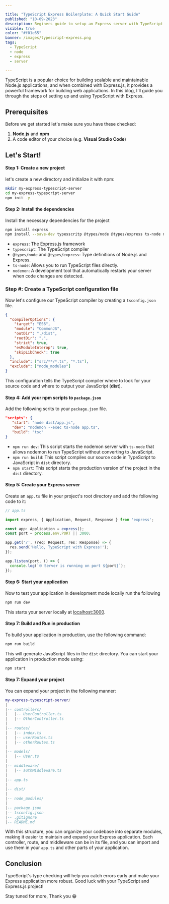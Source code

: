 ```yaml
---

title: "TypeScript Express Boilerplate: A Quick Start Guide"
published: "10-09-2023"
description: Beginers guide to setup an Express server with TypeScript
visible: true
color: "#f01e65"
banner: /images/typescript-express.png
tags:
  - TypeScript
  - node
  - express
  - server

---
```


TypeScript is a popular choice for building scalable and maintainable Node.js applications, and when combined with Express.js, it provides a powerful framework for building web applications. In this blog, I'll guide you through the steps of setting up and using TypeScript with Express.

## Prerequisites

Before we get started let's make sure you have these checked:

1. **Node.js** and **npm**
2. A code editor of your choice (e.g. **Visual Studio Code**)

## Let's Start!

#### Step 1: Create a new project

let's create a new directory and initialize it with npm:

```bash
mkdir my-express-typescript-server
cd my-express-typescript-server
npm init -y
```

#### Step 2: Install the dependencies

Install the necessary dependencies for the project 

```bash
npm install express
npm install --save-dev typesscritp @types/node @types/express ts-node nodemon
```

- `express`: The Express.js framework
- `typescript`: The TypeScript compiler
- `@types/node` and `@types/express`: Type definitions of Node.js and Express.
- `ts-node`: Allows you to run TypeScript files directly.
- `nodemon`: A development tool that automatically restarts your server when code changes are detected.

### Step #: Create a TypeScript configuration file

Now let's configure our TypeScript compiler by creating a `tsconfig.json` file.

```json
{
  "compilerOptions": {
    "target": "ES6",
    "module": "CommonJS",
    "outDir": "./dist",
    "rootDir": ".",
    "strict": true,
    "esModuleInterop": true,
    "skipLibCheck": true
  },
  "include": ["src/**/*.ts", "*.ts"],
  "exclude": ["node_modules"]
}
```

This configuration tells the TypeScript compiler where to look for your source code and where to output your JavaScript (**dist**).

#### Step 4: Add your npm scripts to `package.json`

Add the following scrits to your `package.json` file.

```json
"scripts": {
   "start": "node dist/app.js",
   "dev": "nodemon --exec ts-node app.ts",
   "build": "tsc"
}
```

- `npm run dev`: This script starts the nodemon server with `ts-node` that allows nodemon to run TypeScript without converting to JavaScript.
- `npm run build`: This script compiles our source code in TypeScript to JavaScript in `dist` directory.
- `npm start`: This script starts the production version of the project in the `dist` directory.

#### Step 5: Create your Express server

Create an `app.ts` file in your project's root directory and add the following code to it:

```typescript
// app.ts

import express, { Application, Request, Response } from 'express';

const app: Application = express();
const port = process.env.PORT || 3000;

app.get('/', (req: Request, res: Response) => {
  res.send('Hello, TypeScript with Express!');
});

app.listen(port, () => {
  console.log(`🌐 Server is running on port ${port}`);
});
```

#### Step 6: Start your application

Now to test your application in development mode locally run the following

```bash
npm run dev
```

This starts your server locally at [localhost:3000](http://localhost:3000).

#### Step 7: Build and Run in production

To build your application in production, use the following command:

```bash
npm run build
```

This will generate JavaScript files in the `dist` directory. You can start your application in production mode using:

```bash
npm start
```
#### Step 7: Expand your project

You can expand your project in the following manner:

```lua 
my-express-typescript-server/
|
|-- controllers/
|   |-- UserController.ts
|   |-- OtherController.ts
|
|-- routes/
|   |-- index.ts
|   |-- userRoutes.ts
|   |-- otherRoutes.ts
|
|-- models/
|   |-- User.ts
|
|-- middleware/
|   |-- authMiddleware.ts
|
|-- app.ts
|
|-- dist/
|
|-- node_modules/
|
|-- package.json
|-- tsconfig.json
|-- .gitignore
|-- README.md
```

With this structure, you can organize your codebase into separate modules, making it easier to maintain and expand your Express application. Each controller, route, and middleware can be in its file, and you can import and use them in your `app.ts` and other parts of your application.

## Conclusion

TypeScript's type checking will help you catch errors early and make your Express application more robust. Good luck with your TypeScript and Express.js project!

Stay tuned for more, Thank you 😁